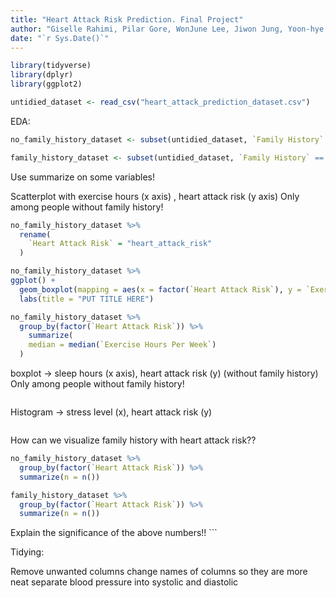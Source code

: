 ```yaml
---
title: "Heart Attack Risk Prediction. Final Project"
author: "Giselle Rahimi, Pilar Gore, WonJune Lee, Jiwon Jung, Yoon-hye Cho, Sukyoung Yoon"
date: "`r Sys.Date()`"
---
```


```r
library(tidyverse)
library(dplyr)
library(ggplot2)

untidied_dataset <- read_csv("heart_attack_prediction_dataset.csv")

```

EDA:

```r
no_family_history_dataset <- subset(untidied_dataset, `Family History` == 0)
```

```r
family_history_dataset <- subset(untidied_dataset, `Family History` == 1)
```

Use summarize on some variables!

Scatterplot with  exercise hours (x axis) , heart attack risk (y axis) Only among people without family history!

```r
no_family_history_dataset %>%
  rename(
    `Heart Attack Risk` = "heart_attack_risk"
  )

```

```r
no_family_history_dataset %>%
ggplot() +
  geom_boxplot(mapping = aes(x = factor(`Heart Attack Risk`), y = `Exercise Hours Per Week`))+
  labs(title = "PUT TITLE HERE")

```
```r
no_family_history_dataset %>%
  group_by(factor(`Heart Attack Risk`)) %>%
    summarize(
    median = median(`Exercise Hours Per Week`)
  )
```

boxplot -> sleep hours (x axis), heart attack risk (y) (without family history) Only among people without family history!

```r
```

Histogram -> stress level (x), heart attack risk (y)
```r
```

How can we visualize family history with heart attack risk??

```r
no_family_history_dataset %>%
  group_by(factor(`Heart Attack Risk`)) %>%
  summarize(n = n())
```
```r
family_history_dataset %>%
  group_by(factor(`Heart Attack Risk`)) %>%
  summarize(n = n())
```
Explain the significance of the above numbers!!
```

Tidying:

Remove unwanted columns
change names of columns so they are more neat
separate blood pressure into systolic and diastolic
